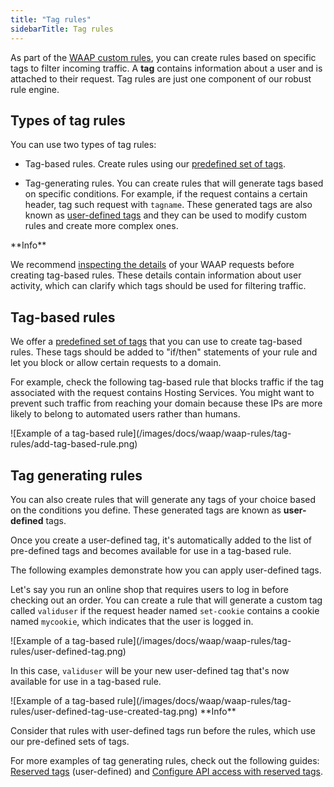 ---
title: "Tag rules"
sidebarTitle: Tag rules
---

As part of the [WAAP custom rules](/waap/waap-rules/custom-rules), you can create rules based on specific tags to filter incoming traffic. A **tag** contains information about a user and is attached to their request. Tag rules are just one component of our robust rule engine. 

## Types of tag rules

You can use two types of tag rules: 

  * Tag-based rules. Create rules using our [predefined set of tags](/waap/waap-rules/custom-rules/tag-rules/predefined-tags). 

  * Tag-generating rules. You can create rules that will generate tags based on specific conditions. For example, if the request contains a certain header, tag such request with `tagname`. These generated tags are also known as [user-defined tags](/waap/waap-rules/custom-rules/tag-rules#tag-generating-rules) and they can be used to modify custom rules and create more complex ones.


<Info>
**Info**

We recommend [inspecting the details](/waap/analytics#request-details) of your WAAP requests before creating tag-based rules. These details contain information about user activity, which can clarify which tags should be used for filtering traffic.
</Info>

## Tag-based rules

We offer a [predefined set of tags](/waap/waap-rules/custom-rules/tag-rules/predefined-tags) that you can use to create tag-based rules. These tags should be added to "if/then" statements of your rule and let you block or allow certain requests to a domain. 

For example, check the following tag-based rule that blocks traffic if the tag associated with the request contains Hosting Services. You might want to prevent such traffic from reaching your domain because these IPs are more likely to belong to automated users rather than humans. 


<Frame>![Example of a tag-based rule](/images/docs/waap/waap-rules/tag-rules/add-tag-based-rule.png)</Frame>



## Tag generating rules

You can also create rules that will generate any tags of your choice based on the conditions you define. These generated tags are known as **user-defined** tags. 

Once you create a user-defined tag, it's automatically added to the list of pre-defined tags and becomes available for use in a tag-based rule. 

The following examples demonstrate how you can apply user-defined tags. 

Let's say you run an online shop that requires users to log in before checking out an order. You can create a rule that will generate a custom tag called `validuser` if the request header named `set-cookie` contains a cookie named `mycookie`, which indicates that the user is logged in. 


<Frame>![Example of a tag-based rule](/images/docs/waap/waap-rules/tag-rules/user-defined-tag.png)</Frame>



In this case, `validuser` will be your new user-defined tag that's now available for use in a tag-based rule.


<Frame>![Example of a tag-based rule](/images/docs/waap/waap-rules/tag-rules/user-defined-tag-use-created-tag.png)</Frame>

 <Info>
**Info**

Consider that rules with user-defined tags run before the rules, which use our pre-defined sets of tags.
</Info>

For more examples of tag generating rules, check out the following guides: [Reserved tags](/waap/waap-rules/custom-rules/tag-rules/reserved-tags) (user-defined) and [Configure API access with reserved tags](/waap/api-discovery-and-protection/configure-api-access-with-reserved-tags).